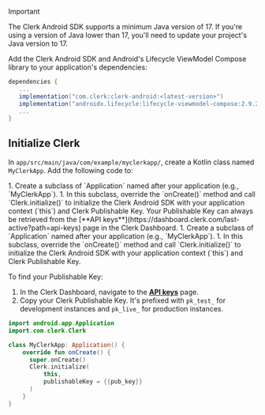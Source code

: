 > [!IMPORTANT]
> The Clerk Android SDK supports a minimum Java version of 17. If you're using a version of Java lower than 17, you'll need to update your project's Java version to 17.

Add the Clerk Android SDK and Android's Lifecycle ViewModel Compose library to your application's dependencies:

```gradle
dependencies {
   ...
   implementation("com.clerk:clerk-android:<latest-version>")
   implementation("androidx.lifecycle:lifecycle-viewmodel-compose:2.9.2")
   ...
}
```

## Initialize Clerk

In `app/src/main/java/com/example/myclerkapp/`, create a Kotlin class named `MyClerkApp`. Add the following code to:

<SignedIn>
  1. Create a subclass of `Application` named after your application (e.g., `MyClerkApp`).
  1. In this subclass, override the `onCreate()` method and call `Clerk.initialize()` to initialize the Clerk Android SDK with your application context (`this`) and Clerk Publishable Key. Your Publishable Key can always be retrieved from the [**API keys**](https://dashboard.clerk.com/last-active?path=api-keys) page in the Clerk Dashboard.
</SignedIn>

<SignedOut>
  1. Create a subclass of `Application` named after your application (e.g., `MyClerkApp`).
  1. In this subclass, override the `onCreate()` method and call `Clerk.initialize()` to initialize the Clerk Android SDK with your application context (`this`) and Clerk Publishable Key.

  To find your Publishable Key:

  1. In the Clerk Dashboard, navigate to the [**API keys**](https://dashboard.clerk.com/last-active?path=api-keys) page.
  1. Copy your Clerk Publishable Key. It's prefixed with `pk_test_` for development instances and `pk_live_` for production instances.
</SignedOut>

```kotlin {{ filename: 'app/src/main/java/com/example/myclerkapp/MyClerkApp.kt', mark: [[7, 10]] }}
import android.app.Application
import.com.clerk.Clerk

class MyClerkApp: Application() {
    override fun onCreate() {
      super.onCreate()
      Clerk.initialize(
          this,
          publishableKey = {{pub_key}}
      )
    }
}
```
